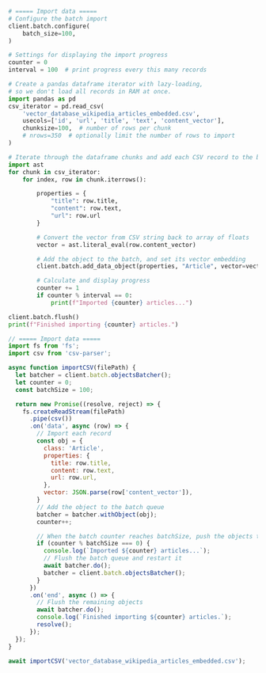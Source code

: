 
<Tabs groupId="languages">
<TabItem value="py" label="Python">

```python
# ===== Import data =====
# Configure the batch import
client.batch.configure(
    batch_size=100,
)

# Settings for displaying the import progress
counter = 0
interval = 100  # print progress every this many records

# Create a pandas dataframe iterator with lazy-loading,
# so we don't load all records in RAM at once.
import pandas as pd
csv_iterator = pd.read_csv(
    'vector_database_wikipedia_articles_embedded.csv',
    usecols=['id', 'url', 'title', 'text', 'content_vector'],
    chunksize=100,  # number of rows per chunk
    # nrows=350  # optionally limit the number of rows to import
)

# Iterate through the dataframe chunks and add each CSV record to the batch
import ast
for chunk in csv_iterator:
    for index, row in chunk.iterrows():

        properties = {
            "title": row.title,
            "content": row.text,
            "url": row.url
        }

        # Convert the vector from CSV string back to array of floats
        vector = ast.literal_eval(row.content_vector)

        # Add the object to the batch, and set its vector embedding
        client.batch.add_data_object(properties, "Article", vector=vector)

        # Calculate and display progress
        counter += 1
        if counter % interval == 0:
            print(f"Imported {counter} articles...")

client.batch.flush()
print(f"Finished importing {counter} articles.")
```

</TabItem>
<TabItem value="js" label="JavaScript">

```js
// ===== Import data =====
import fs from 'fs';
import csv from 'csv-parser';

async function importCSV(filePath) {
  let batcher = client.batch.objectsBatcher();
  let counter = 0;
  const batchSize = 100;

  return new Promise((resolve, reject) => {
    fs.createReadStream(filePath)
      .pipe(csv())
      .on('data', async (row) => {
        // Import each record
        const obj = {
          class: 'Article',
          properties: {
            title: row.title,
            content: row.text,
            url: row.url,
          },
          vector: JSON.parse(row['content_vector']),
        }
        // Add the object to the batch queue
        batcher = batcher.withObject(obj);
        counter++;

        // When the batch counter reaches batchSize, push the objects to Weaviate
        if (counter % batchSize === 0) {
          console.log(`Imported ${counter} articles...`);
          // Flush the batch queue and restart it
          await batcher.do();
          batcher = client.batch.objectsBatcher();
        }
      })
      .on('end', async () => {
        // Flush the remaining objects
        await batcher.do();
        console.log(`Finished importing ${counter} articles.`);
        resolve();
      });
  });
}

await importCSV('vector_database_wikipedia_articles_embedded.csv');
```

</TabItem>
</Tabs>
